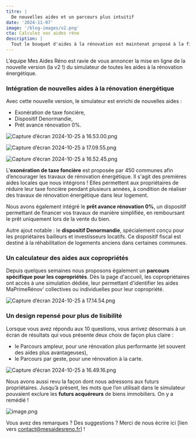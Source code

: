 ```yaml
---
titre: |
  De nouvelles aides et un parcours plus intuitif
date: '2024-11-07'
image: '/blog-images/v2.png'
cta: Calculez vos aides réno
description: |
  Tout le bouquet d'aides à la rénovation est maintenat proposé à la fin du simulateur Mes Aides Réno : CEE, éco-prêt à taux zéro, Denormandie, exonération de taxe foncière, etc.
---
```


L’équipe Mes Aides Réno est ravie de vous annoncer la mise en ligne de la nouvelle version (la v2 !) du simulateur de toutes les aides à la rénovation énergétique.

### Intégration de nouvelles aides à la rénovation énergétique

Avec cette nouvelle version, le simulateur est enrichi de nouvelles aides :

- Exonération de taxe foncière,
- Dispositif Denormandie,
- Prêt avance rénovation 0%.

![Capture d’écran 2024-10-25 à 16.53.00.png](https://prod-files-secure.s3.us-west-2.amazonaws.com/55be1749-efe3-4e7f-95a9-23d80e66071b/7d2aa1a4-a81a-400f-b22c-b9371de51117/Capture_decran_2024-10-25_a_16.53.00.png)

![Capture d’écran 2024-10-25 à 17.09.55.png](https://prod-files-secure.s3.us-west-2.amazonaws.com/55be1749-efe3-4e7f-95a9-23d80e66071b/725bd206-8821-47f4-9da3-07d8f52c417a/Capture_decran_2024-10-25_a_17.09.55.png)

![Capture d’écran 2024-10-25 à 16.52.45.png](https://prod-files-secure.s3.us-west-2.amazonaws.com/55be1749-efe3-4e7f-95a9-23d80e66071b/f5e954a3-e08f-4e29-9acc-4d3f1fc25c3f/Capture_decran_2024-10-25_a_16.52.45.png)

L'**exonération de taxe foncière** est proposée par 450 communes afin d’encourager les travaux de rénovation énergétique. Il s'agit des premières aides locales que nous intégrons ! Elles permettent aux propriétaires de réduire leur taxe foncière pendant plusieurs années, à condition de réaliser des travaux de rénovation énergétique dans leur logement.

Nous avons également intégré le **prêt avance rénovation 0%**, un dispositif permettant de financer vos travaux de manière simplifiée, en remboursant le prêt uniquement lors de la vente du bien.

Autre ajout notable : le **dispositif Denormandie**, spécialement conçu pour les propriétaires bailleurs et investisseurs locatifs. Ce dispositif fiscal est destiné à la réhabilitation de logements anciens dans certaines communes.

### Un calculateur des aides aux copropriétés

Depuis quelques semaines nous proposons également un **parcours spécifique pour les copropriétés**. Dès la page d'accueil, les copropriétaires ont accès à une simulation dédiée, leur permettant d'identifier les aides MaPrimeRénov’ collectives ou individuelles pour leur copropriété.

![Capture d’écran 2024-10-25 à 17.14.54.png](https://prod-files-secure.s3.us-west-2.amazonaws.com/55be1749-efe3-4e7f-95a9-23d80e66071b/24d5540c-44bb-48b1-97d5-f7b4d26110a8/Capture_decran_2024-10-25_a_17.14.54.png)

### Un design repensé pour plus de lisibilité

Lorsque vous avez répondu aux 10 questions, vous arrivez désormais à un écran de résultats qui vous présente deux choix de façon plus claire :

- le Parcours ampleur, pour une rénovation plus performante (et souvent des aides plus avantageuses),
- le Parcours par geste, pour une rénovation à la carte.

![Capture d’écran 2024-10-25 à 16.49.16.png](https://prod-files-secure.s3.us-west-2.amazonaws.com/55be1749-efe3-4e7f-95a9-23d80e66071b/e8de6761-707b-4570-aaf6-91f048844881/Capture_decran_2024-10-25_a_16.49.16.png)

Nous avons aussi revu la façon dont nous adressons aux futurs propriétaires. Jusqu’à présent, les mots que l’on utilisait dans le simulateur pouvaient exclure les **futurs acquéreurs** de biens immobiliers. On y a remédié !

![image.png](https://prod-files-secure.s3.us-west-2.amazonaws.com/55be1749-efe3-4e7f-95a9-23d80e66071b/211849ab-4892-425e-bbbf-cf2adf93d823/e7029b99-a04a-4db4-93af-a87f8ae46b95.png)

Vous avez des remarques ? Des suggestions ? Merci de nous écrire ici [lien vers contact@mesaidesreno.fr] !
